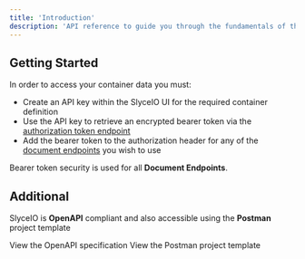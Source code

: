 ```yaml
---
title: 'Introduction'
description: 'API reference to guide you through the fundamentals of the SlyceIO gateway'
---
```


## Getting Started

In order to access your container data you must:

- Create an API key within the SlyceIO UI for the required container definition 
- Use the API key to retrieve an encrypted bearer token via the [authorization token endpoint](/api-reference/endpoint/authorization)
- Add the bearer token to the authorization header for any of the [document endpoints](/api-reference/endpoint/create) you wish to use

<Note>
Bearer token security is used for all <b>Document Endpoints</b>.
</Note>

## Additional

SlyceIO is <b>OpenAPI</b> compliant and also accessible using the <b>Postman</b> project template

<CardGroup cols={2}>
<Card
  title="API Endpoints"
  icon="square-code"
  href="/api-reference/openapispecification"
>
  View the OpenAPI specification
</Card>
<Card
  title="Postman"
  icon="file-code"
  href="/api-reference/postmantemplate"
>
  View the Postman project template

</Card>
</CardGroup>
